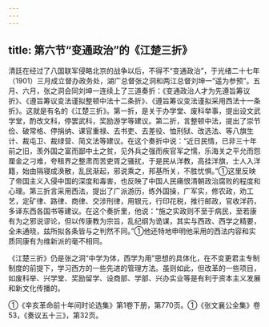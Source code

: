 ```yaml
---
---
---
```

title: 第六节“变通政治”的《江楚三折》
---



清廷在经过了八国联军侵略北京的战争以后，不得不“变通政治”，于光绪二十七年（1901）三月成立督办政务处，湖广总督张之洞和两江总督刘坤一“遥为参预”。五月、六月，张之洞会同刘坤一连续上了三道奏折：《变通政治人才为先遵旨筹议折》、《遵旨筹议变法谨拟整顿中法十二条折》、《遵旨筹议变法谨拟采用西法十一条折》。这就是有名的《江楚三折》。第一折，是关于办学堂、废科举事，提出设文武学堂，酌改文科，停罢武科，奖励游学等建议。第二折，言整顿中法，提出了崇节俭、破常格、停捐纳、课官重禄、去书吏、去差役、恤刑狱、改选法、等八旗生计、裁屯卫、裁绿营、简文法等建议。在这个奏折中说：“近日民情，已非三十年前之旧，羡外国之富而鄙中土之贫，见外兵之强而疾官军之懦，乐海关之平允而怨厘金之刁难，夸租界之整肃而苦吏胥之骚扰，于是民从洋教，高挂洋旗，士人入洋籍，始由隔寝成涣散，乱民渐起，邪说乘之，邦基所关，不胜忧惧。”①这里反映了帝国主义入侵中国的深度和毒害，也反映了中国人民痛恨清朝政治腐败的程度和心理。第三折言采用西法，提出了广派游历，练外国操，广军实，修农政，劝工艺，定矿律、路律、商律、交涉刑律，用银元，行印花税，推行邮政，官收洋药，多译东西各国书等建议。在这个奏折里，他说：“施之实政则不至于病民，至若康有为之邪说谬论，但以传康教为宗旨，乱纪纲为诡谋，其实与西政、西学之精要，全未通晓，兹所拟各条皆与之判然不同。”①他还特地申明他采用的西法内容和实质同康有为维新派的毫不相同。

《江楚三折》仍是张之洞“中学为体，西学为用”思想的具体化，在不变更君主专制制度的前提下，学习西方的一些先进的管理方法。虽则如此，但改革的一些项目，如废科举、兴学堂、奖励留学、设商部、学部、兴办实业等是有利于资本主义发展和新文化传播的。

①《辛亥革命前十年间时论选集》第1卷下册，第770页。①《张文襄公全集》卷53，《奏议五十三》，第32页。